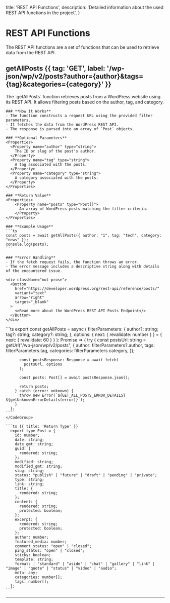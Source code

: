   title: 'REST API Functions',
  description: 'Detailed information about the used REST API functions in the project',
}

# REST API Functions

The REST API functions are a set of functions that can be used to retrieve data from the REST API.

## getAllPosts {{ tag: 'GET', label: '/wp-json/wp/v2/posts?author={author}&tags={tag}&categories={category}' }}

<Row>
  <Col>
    The `getAllPosts` function retrieves posts from a WordPress website using its REST API. It allows filtering posts based on the author, tag, and category.

    ### **How It Works**
    - The function constructs a request URL using the provided filter parameters.
    - It fetches the data from the WordPress REST API.
    - The response is parsed into an array of `Post` objects.

    ### **Optional Parameters**
    <Properties>
      <Property name="author" type="string">
        The ID or slug of the post's author.
      </Property>
      <Property name="tag" type="string">
        A tag associated with the posts.
      </Property>
      <Property name="category" type="string">
        A category associated with the posts.
      </Property>
    </Properties>

    ### **Return Value**
    <Properties>
        <Property name="posts" type="Post[]">
          An array of WordPress posts matching the filter criteria.
        </Property>
    </Properties>

    ### **Example Usage**
    ```ts
    const posts = await getAllPosts({ author: "1", tag: "tech", category: "news" });
    console.log(posts);
    ```
    
    ### **Error Handling**
    - If the fetch request fails, the function throws an error.
    - The error message includes a descriptive string along with details of the encountered issue.

    <div className="not-prose">
      <Button
        href="https://developer.wordpress.org/rest-api/reference/posts/"
        variant="text"
        arrow="right"
        target="_blank"
      >
        <>Read more about the WordPress REST API Posts Endpoint</>
      </Button>
    </div>
  </Col>

  <Col sticky>
    <CodeGroup title="Request">
    ```ts
      export const getAllPosts = async (
        filterParameters: {
          author?: string;
          tag?: string;
          category?: string;
        },
        options: { next: { revalidate: number } } = 
        { next: { revalidate: 60 } }
      ): Promise<Post[]> => {
        try {
          const postsUrl: string = getUrl("/wp-json/wp/v2/posts", {
            author: filterParameters?.author,
            tags: filterParameters.tag,
            categories: filterParameters.category,
          });

          const postsResponse: Response = await fetch(
            postsUrl, options
          );
          
          const posts: Post[] = await postsResponse.json();

          return posts;
        } catch (error: unknown) {
          throw new Error(`${GET_ALL_POSTS_ERROR_DETAILS} ${getUnknownErrorDetails(error)}`);
        }
      };
    ```
    </CodeGroup>

    ```ts {{ title: 'Return Type' }}
      export type Post = {
        id: number;
        date: string;
        date_gmt: string;
        guid: {
          rendered: string;
        };
        modified: string;
        modified_gmt: string;
        slug: string;
        status: "publish" | "future" | "draft" | "pending" | "private";
        type: string;
        link: string;
        title: {
          rendered: string;
        };
        content: {
          rendered: string;
          protected: boolean;
        };
        excerpt: {
          rendered: string;
          protected: boolean;
        };
        author: number;
        featured_media: number;
        comment_status: "open" | "closed";
        ping_status: "open" | "closed";
        sticky: boolean;
        template: string;
        format: | "standard" | "aside" | "chat" | "gallery" | "link" | "image" | "quote" | "status" | "video" | "audio";
        meta: any;
        categories: number[];
        tags: number[];
      };
    ```
  </Col>
</Row>

---